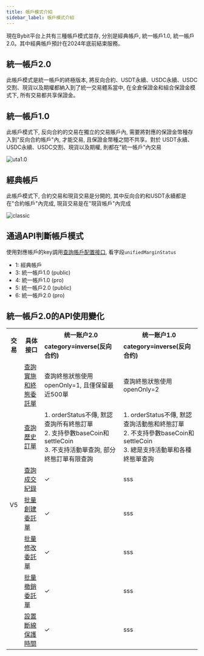 ```yaml
---
title: 帳戶模式介紹
sidebar_label: 帳戶模式介紹
---
```

現在Bybit平台上共有三種帳戶模式並存, 分別是經典帳戶, 統一帳戶1.0, 統一帳戶2.0。其中經典帳戶預計在2024年底前結束服務。

## 統一帳戶2.0
此帳戶模式是統一帳戶的終極版本, 將反向合約、USDT永續、USDC永續、USDC交割、現貨以及期權都納入到了統一交易體系當中, 
在全倉保證金和組合保證金模式下, 所有交易都共享保證金。

## 統一帳戶1.0
此帳戶模式下, 反向合約的交易在獨立的交易賬戶內, 需要將對應的保證金幣種存入到"反向合約帳戶"內, 才能交易, 且保證金幣種之間不共享。對於
USDT永續、USDC永續、USDC交割、現貨以及期權, 則都在"統一帳戶"內交易

![uta1.0](/img/uta1.png)

## 經典帳戶
此帳戶模式下, 合約交易和現貨交易是分開的, 其中反向合約和USDT永續都是在"合約帳戶"內完成, 現貨交易是在"現貨帳戶"內完成

![classic](/img/classic.png)

## 通過API判斷帳戶模式
使用對應帳戶的key調用[查詢帳戶配置接口](account/account-info#), 看字段`unifiedMarginStatus`
* 1: 經典帳戶
* 3: 統一帳戶1.0 (public)
* 4: 統一帳戶1.0 (pro)
* 5: 統一帳戶2.0 (public)
* 6: 統一帳戶2.0 (pro)

## 統一帳戶2.0的API使用變化
<span class="blocky_table">

<table>
    <tr>
        <th rowSpan="2" align="center">交易</th><th rowSpan="2">具体接口</th><th>统一账户2.0</th><th>统一账户1.0</th>
    </tr>
    <tr>
        <td><b>category=inverse(反向合约)</b></td><td><b>category=inverse(反向合约)</b></td>
    </tr>
    <tr>
        <td rowSpan="7" align="center">V5</td><td><a href="order/open-order#">查詢實施和終態委託單</a></td><td>查詢終態狀態使用openOnly=1, 且僅保留最近500單</td><td>查詢終態狀態使用openOnly=2</td>
    </tr>
    <tr>
        <td><a href="order/order-list#">查詢歷史訂單</a></td><td>1. orderStatus不傳, 默認查詢所有終態訂單<br/>2. 支持參數baseCoin和settleCoin<br/>3. 不支持活動單查詢, 部分終態訂單有限查詢</td><td>1. orderStatus不傳, 默認查詢活動態和終態訂單<br/>2. 不支持參數baseCoin和settleCoin<br/>3. 總是支持活動單和各種終態單查詢</td>
    </tr>
    <tr>
        <td><a href="order/execution#">查詢成交紀錄</a></td><td>&#10003;</td><td>sss</td>
    </tr>
    <tr>
        <td><a href="order/batch-place#">批量創建委託單</a></td><td>&#10003;</td><td>sss</td>
    </tr>
    <tr>
        <td><a href="order/batch-amend#">批量修改委託單</a></td><td>&#10003;</td><td>sss</td>
    </tr>
    <tr>
        <td><a href="order/batch-cancel#">批量撤銷委託單</a></td><td>&#10003;</td><td>sss</td>
    </tr>
    <tr>
        <td><a href="order/dcp#">設置斷線保護時間</a></td><td>&#10003;</td><td>sss</td>
    </tr>
</table>

</span>